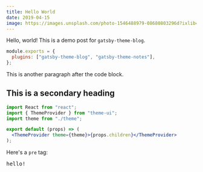 ```yaml
---
title: Hello World
date: 2019-04-15
image: https://images.unsplash.com/photo-1546488979-08680803296d?ixlib=rb-1.2.1&ixid=eyJhcHBfaWQiOjEyMDd9&auto=format&fit=crop&w=2562&q=80
---
```


Hello, world! This is a demo post for `gatsby-theme-blog`.

```js
module.exports = {
  plugins: ["gatsby-theme-blog", "gatsby-theme-notes"],
};
```

This is another paragraph after the code block.

## This is a secondary heading

```jsx
import React from "react";
import { ThemeProvider } from "theme-ui";
import theme from "./theme";

export default (props) => (
  <ThemeProvider theme={theme}>{props.children}</ThemeProvider>
);
```

Here's a `pre` tag:

<pre>hello!</pre>
